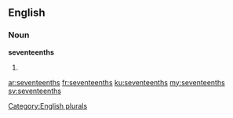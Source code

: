 ==English==

===Noun===
'''seventeenths'''

# {{plural of|[[seventeenth]]}}

[[Category:English plurals]]

[[ar:seventeenths]]
[[fr:seventeenths]]
[[ku:seventeenths]]
[[my:seventeenths]]
[[sv:seventeenths]]